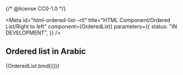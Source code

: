 {/* @license CC0-1.0 */}


<Meta
  id="html-ordered-list--rtl"
  title="HTML Component/Ordered List/Right to left"
  component={OrderedList}
  parameters={{
    status: "IN DEVELOPMENT",
  }}
/>

## Ordered list in Arabic

<Canvas>
  <Story
    name="Right to left"
    args={{
      items: [
        {
          textContent: "واحد",
        },
        {
          textContent: "إثنان",
        },
        {
          textContent: "ثلاثة",
        },
      ],
      dir: "rtl",
      lang: "ar",
    }}
  >
    {OrderedList.bind({})}
  </Story>
</Canvas>
